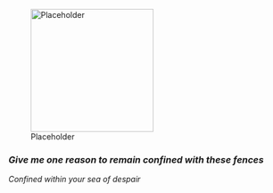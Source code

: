 [[File:Placeholder|thumb|220px]]

=== ''Give me one reason to remain confined with these fences'' ===
''Confined within your sea of despair''